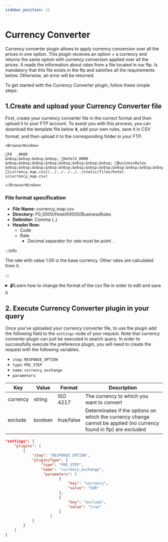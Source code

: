 ```yaml
---
sidebar_position: 12
---
```


# Currency Converter

Currency converter plugin allows to apply currency conversion over all the prices in one option. This plugin receives an option + a currency and returns the same option with currency conversion applied over all the prices. It reads the information about rates from a file located in our ftp. Is mandatory that this file exists in the ftp and satisfies all the requirements below. Otherwise, an error will be returned.

To get started with the Currency Converter plugin, follow these simple steps:

##  1.Create and upload your Currency Converter file

First, create your currency converter file in the correct format and then upload it to your FTP account. To assist you with this process, you can download the template file below ⬇️, add your own rules, save it in CSV format, and then upload it to the corresponding folder in your FTP.

```mdx-code-block
<BrowserWindow>

📁F0  _0000  
&nbsp;&nbsp;&nbsp;&nbsp; 📁HotelX_0000  
&nbsp;&nbsp;&nbsp;&nbsp;&nbsp;&nbsp;&nbsp;&nbsp; 📁BusinessRules  
&nbsp;&nbsp;&nbsp;&nbsp;&nbsp;&nbsp;&nbsp;&nbsp;&nbsp;&nbsp;&nbsp;&nbsp; 📄[currency_map.csv](../../../../../static/files/hotel-x/currency_map.csv)

</BrowserWindow>
```


### File format specification

* **File Name:** currency_map.csv
* **Directory:** F0_0000/HotelX0000/BusinessRules
* **Delimiter:** Comma (`,`)
* **Header Row:**
    * Code
    * Rate
        * Decimal separator for rate must be point `.`


:::info

The rate with value 1.00 is the base currency. Other rates are calculated from it.

:::


<details>
    <summary>📹Learn how to change the format of the csv file in order to edit and save it</summary>
    <div>
        <div><iframe width="560" height="315" src="https://www.youtube.com/embed/XkOk3SkZ0Sg?si=TYhN1QfMwYE1fusw&amp;controls=0" title="YouTube video player" frameborder="0" allow="accelerometer; autoplay; clipboard-write; encrypted-media; gyroscope; picture-in-picture; web-share" allowfullscreen></iframe></div>
    </div>
</details>


## 2. Execute Currency Converter plugin in your query

Once you've uploaded your currency converter file, to use the plugin add the following field to the `settings` node of your request. Note that currency converter plugin can just be executed in search query. In order to successfully execute the preference plugin, you will need to create the request with the following variables.

* `step`: `RESPONSE_OPTION`
* `type`: `PRE_STEP`
* `name`: `currency_exchange`
* `parameters`:

| Key      | Value   | Format     | Description                                                                                                        |
|----------|---------|------------|--------------------------------------------------------------------------------------------------------------------|
| currency | string  | ISO 4217   | The currency to which you want to convert                                                                          |
| exclude  | boolean | true/false | Determinates if the options on which the currency change cannot be applied (no currency found in ftp) are excluded |

```json
"settings": {
	"plugins": [
		{
			"step": "RESPONSE_OPTION",
			"pluginsType": {
				"type": "PRE_STEP",
				"name": "currency_exchange",
                 "parameters": [
						{
							"key": "currency",
							"value": "EUR"
						},
						{
							"key": "exclude",
							"value": "true"
						}
					]
			}
		}
	]
}
```
